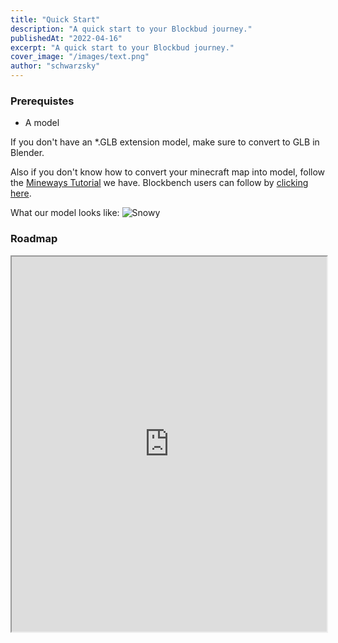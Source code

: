 ```yaml
---
title: "Quick Start"
description: "A quick start to your Blockbud journey."
publishedAt: "2022-04-16"
excerpt: "A quick start to your Blockbud journey."
cover_image: "/images/text.png"
author: "schwarzsky"
---
```


### Prerequistes
- A model

If you don't have an *.GLB extension model, make sure to convert to GLB in Blender.

Also if you don't know how to convert your minecraft map into model, follow the [Mineways Tutorial](/using-mineways) we have. Blockbench users can follow by [clicking here](/using-blockbench).

What our model looks like:
<img src="https://i.imgur.com/ji4cKxP.png" alt="Snowy" />


### Roadmap

<iframe
  width="100%"
  height="600px"
  src="https://www.figma.com/embed?embed_host=share&url=https%3A%2F%2Fwww.figma.com%2Ffile%2FZQYYxjAMLuo4keuw1EuseD%2FBlockbud---Get-Started%3Fnode-id%3D0%253A1"
  allowfullscreen
></iframe>